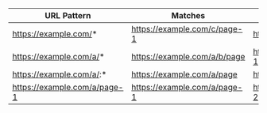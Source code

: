 | URL Pattern                                             | Matches                      | Does _not_ match             |
| ------------------------------------------------------- | ---------------------------- | ---------------------------- |
| https://example.com/*    | https://example.com/c/page-1 | https://othersite.com/page   |
| https://example.com/a/*  | https://example.com/a/b/page | https://example.com/c/page-1 |
| https://example.com/a/:* | https://example.com/a/page   | https://example.com/a/b/page |
| https://example.com/a/page-1                            | https://example.com/a/page-1 | https://example.com/a/page-2 |
